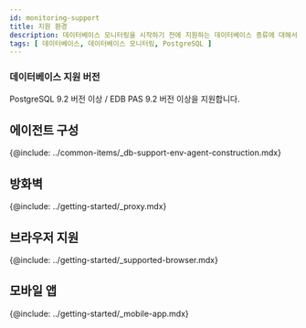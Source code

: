 ```yaml
---
id: monitoring-support
title: 지원 환경
description: 데이터베이스 모니터링을 시작하기 전에 지원하는 데이터베이스 종류에 대해서 알아보세요.
tags: [ 데이터베이스, 데이터베이스 모니터링, PostgreSQL ]
---
```



<Desc name='PostgreSQL' />

### 데이터베이스 지원 버전

PostgreSQL 9.2 버전 이상 / EDB PAS 9.2 버전 이상을 지원합니다.

## 에이전트 구성

{@include: ../common-items/_db-support-env-agent-construction.mdx}  

## 방화벽

{@include: ../getting-started/_proxy.mdx} 

## 브라우저 지원

{@include: ../getting-started/_supported-browser.mdx}

## 모바일 앱

{@include: ../getting-started/_mobile-app.mdx}  